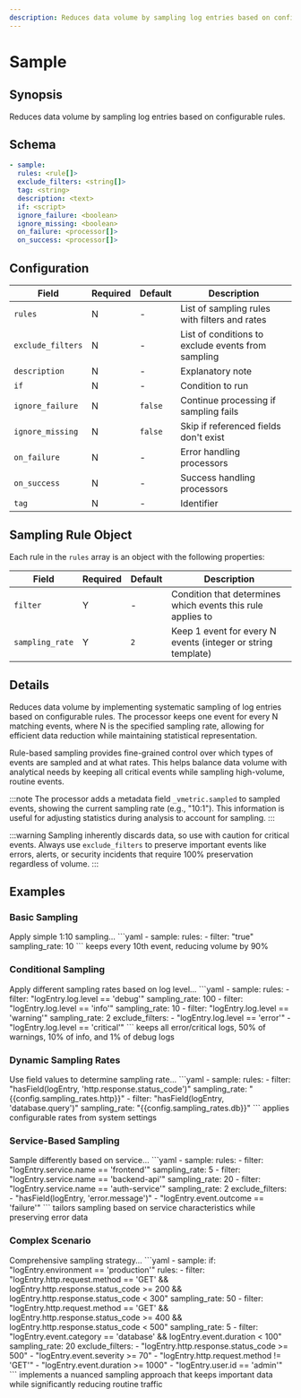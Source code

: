 ```yaml
---
description: Reduces data volume by sampling log entries based on configurable rules
---
```


# Sample

## Synopsis

Reduces data volume by sampling log entries based on configurable rules.

## Schema

```yaml {2-4}
- sample:
  rules: <rule[]>
  exclude_filters: <string[]>
  tag: <string>
  description: <text>
  if: <script>
  ignore_failure: <boolean>
  ignore_missing: <boolean>
  on_failure: <processor[]>
  on_success: <processor[]>
```

## Configuration

|Field|Required|Default|Description|
|---|---|---|---|
|`rules`|N|-|List of sampling rules with filters and rates|
|`exclude_filters`|N|-|List of conditions to exclude events from sampling|
|`description`|N|-|Explanatory note|
|`if`|N|-|Condition to run|
|`ignore_failure`|N|`false`|Continue processing if sampling fails|
|`ignore_missing`|N|`false`|Skip if referenced fields don't exist|
|`on_failure`|N|-|Error handling processors|
|`on_success`|N|-|Success handling processors|
|`tag`|N|-|Identifier|

## Sampling Rule Object

Each rule in the `rules` array is an object with the following properties:

|Field|Required|Default|Description|
|---|---|---|---|
|`filter`|Y|-|Condition that determines which events this rule applies to|
|`sampling_rate`|Y|`2`|Keep 1 event for every N events (integer or string template)|

## Details

Reduces data volume by implementing systematic sampling of log entries based on configurable rules. The processor keeps one event for every N matching events, where N is the specified sampling rate, allowing for efficient data reduction while maintaining statistical representation.

Rule-based sampling provides fine-grained control over which types of events are sampled and at what rates. This helps balance data volume with analytical needs by keeping all critical events while sampling high-volume, routine events.

:::note
The processor adds a metadata field `_vmetric.sampled` to sampled events, showing the current sampling rate (e.g., "10:1"). This information is useful for adjusting statistics during analysis to account for sampling.
:::

:::warning
Sampling inherently discards data, so use with caution for critical events. Always use `exclude_filters` to preserve important events like errors, alerts, or security incidents that require 100% preservation regardless of volume.
:::

## Examples

### Basic Sampling

<ExampleGrid>
  <CommentCol>
    Apply simple 1:10 sampling...
  </CommentCol>
  <CodeCol>
    ```yaml
    - sample:
        rules:
          - filter: "true"
            sampling_rate: 10
    ```
  </CodeCol>
  <CommentCol>
    keeps every 10th event, reducing volume by 90%
  </CommentCol>
</ExampleGrid>

### Conditional Sampling

<ExampleGrid>
  <CommentCol>
    Apply different sampling rates based on log level...
  </CommentCol>
  <CodeCol>
    ```yaml
    - sample:
        rules:
          - filter: "logEntry.log.level == 'debug'"
            sampling_rate: 100
          - filter: "logEntry.log.level == 'info'"
            sampling_rate: 10
          - filter: "logEntry.log.level == 'warning'"
            sampling_rate: 2
        exclude_filters:
          - "logEntry.log.level == 'error'"
          - "logEntry.log.level == 'critical'"
    ```
  </CodeCol>
  <CommentCol>
    keeps all error/critical logs, 50% of warnings, 10% of info, and 1% of debug logs
  </CommentCol>
</ExampleGrid>

### Dynamic Sampling Rates

<ExampleGrid>
  <CommentCol>
    Use field values to determine sampling rate...
  </CommentCol>
  <CodeCol>
    ```yaml
    - sample:
        rules:
          - filter: "hasField(logEntry, 'http.response.status_code')"
            sampling_rate: "{{config.sampling_rates.http}}"
          - filter: "hasField(logEntry, 'database.query')"
            sampling_rate: "{{config.sampling_rates.db}}"
    ```
  </CodeCol>
  <CommentCol>
    applies configurable rates from system settings
  </CommentCol>
</ExampleGrid>

### Service-Based Sampling

<ExampleGrid>
  <CommentCol>
    Sample differently based on service...
  </CommentCol>
  <CodeCol>
    ```yaml
    - sample:
        rules:
          - filter: "logEntry.service.name == 'frontend'"
            sampling_rate: 5
          - filter: "logEntry.service.name == 'backend-api'"
            sampling_rate: 20
          - filter: "logEntry.service.name == 'auth-service'"
            sampling_rate: 2
        exclude_filters:
          - "hasField(logEntry, 'error.message')"
          - "logEntry.event.outcome == 'failure'"
    ```
  </CodeCol>
  <CommentCol>
    tailors sampling based on service characteristics while preserving error data
  </CommentCol>
</ExampleGrid>

### Complex Scenario

<ExampleGrid>
  <CommentCol>
    Comprehensive sampling strategy...
  </CommentCol>
  <CodeCol>
    ```yaml
    - sample:
        if: "logEntry.environment == 'production'"
        rules:
          - filter: "logEntry.http.request.method == 'GET' && logEntry.http.response.status_code >= 200 && logEntry.http.response.status_code < 300"
            sampling_rate: 50
          - filter: "logEntry.http.request.method == 'GET' && logEntry.http.response.status_code >= 400 && logEntry.http.response.status_code < 500"
            sampling_rate: 5
          - filter: "logEntry.event.category == 'database' && logEntry.event.duration < 100"
            sampling_rate: 20
        exclude_filters:
          - "logEntry.http.response.status_code >= 500"
          - "logEntry.event.severity >= 70"
          - "logEntry.http.request.method != 'GET'"
          - "logEntry.event.duration >= 1000"
          - "logEntry.user.id == 'admin'"
    ```
  </CodeCol>
  <CommentCol>
    implements a nuanced sampling approach that keeps important data while significantly reducing routine traffic
  </CommentCol>
</ExampleGrid>
